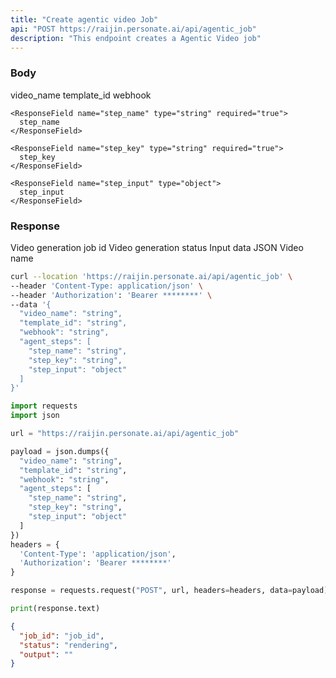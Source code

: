 ```yaml
---
title: "Create agentic video Job"
api: "POST https://raijin.personate.ai/api/agentic_job"
description: "This endpoint creates a Agentic Video job"
---
```


### Body

<ResponseField name="video_name" type="string" required="true">
  video_name
</ResponseField>

<ResponseField name="template_id" type="string" required="true">
  template_id
</ResponseField>

<ResponseField name="webhook" type="string">
  webhook
</ResponseField>

<ResponseField name="agent_steps" type="list">  
  <Expandable title="Toggle script child">
    
    <ResponseField name="step_name" type="string" required="true">
      step_name
    </ResponseField>

    <ResponseField name="step_key" type="string" required="true">
      step_key
    </ResponseField>
    
    <ResponseField name="step_input" type="object">
      step_input
    </ResponseField>
  
  </Expandable>
</ResponseField>

### Response

<ResponseField name="job_id" type="string">
  Video generation job id
</ResponseField>

<ResponseField name="status" type="string">
  Video generation status
</ResponseField>

<ResponseField name="data_json" type="string">
  Input data JSON
</ResponseField>

<ResponseField name="video_name" type="string">
  Video name
</ResponseField>

<RequestExample>

```bash Bash
curl --location 'https://raijin.personate.ai/api/agentic_job' \
--header 'Content-Type: application/json' \
--header 'Authorization': 'Bearer ********' \
--data '{
  "video_name": "string",
  "template_id": "string",
  "webhook": "string",
  "agent_steps": [
    "step_name": "string",
    "step_key": "string",
    "step_input": "object"
  ]
}'
```

```python Python
import requests
import json

url = "https://raijin.personate.ai/api/agentic_job"

payload = json.dumps({
  "video_name": "string",
  "template_id": "string",
  "webhook": "string",
  "agent_steps": [
    "step_name": "string",
    "step_key": "string",
    "step_input": "object"
  ]
})
headers = {
  'Content-Type': 'application/json',
  'Authorization': 'Bearer ********'
}

response = requests.request("POST", url, headers=headers, data=payload)

print(response.text)
```

</RequestExample>

<ResponseExample>

```json Response
{
  "job_id": "job_id",
  "status": "rendering",
  "output": ""
}
```

</ResponseExample>
